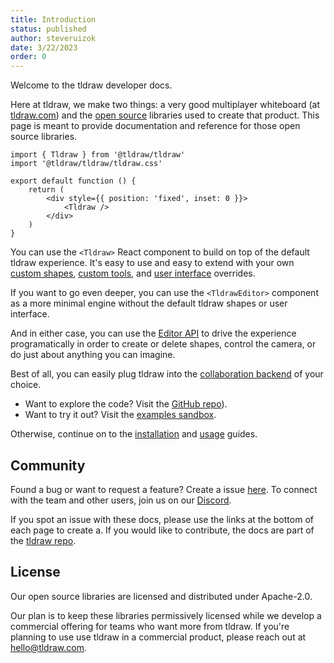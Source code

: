 ```yaml
---
title: Introduction
status: published
author: steveruizok
date: 3/22/2023
order: 0
---
```


Welcome to the tldraw developer docs.

Here at tldraw, we make two things: a very good multiplayer whiteboard (at [tldraw.com](https://www.tldraw.com)) and the [open source](https://github.com/tldraw/tldraw) libraries used to create that product. This page is meant to provide documentation and reference for those open source libraries.

```tsx 
import { Tldraw } from '@tldraw/tldraw'
import '@tldraw/tldraw/tldraw.css'

export default function () {
	return (
		<div style={{ position: 'fixed', inset: 0 }}>
			<Tldraw />
		</div>
	)
}
```

You can use the `<Tldraw>` React component to build on top of the default tldraw experience. It's easy to use and easy to extend with your own [custom shapes](/ucg/shapes), [custom tools](/ucg/tools), and [user interface](/ucg/user-interface) overrides. 

If you want to go even deeper, you can use the `<TldrawEditor>` component as a more minimal engine without the default tldraw shapes or user interface.

And in either case, you can use the [Editor API](/ucg/editor) to drive the experience programatically in order to create or delete shapes, control the camera, or do just about anything you can imagine.

Best of all, you can easily plug tldraw into the [collaboration backend](/ucg/collaboration) of your choice.

- Want to explore the code? Visit the [GitHub repo](https://github.com/tldraw/tldraw)).
- Want to try it out? Visit the [examples sandbox](https://stackblitz.com/github/tldraw/tldraw/tree/examples?file=src%2F1-basic%2FBasicExample.tsx).

Otherwise, continue on to the [installation](/ucg/installation) and [usage](/ucg/usage) guides.

## Community

Found a bug or want to request a feature? Create a issue [here](https://github.com/tldraw/tldraw/issues). To connect with the team and other users, join us on our [Discord](https://discord.gg/JMbeb96jsh).

If you spot an issue with these docs, please use the links at the bottom of each page to create a. If you would like to contribute, the docs are part of the [tldraw repo](https://github.com/tldraw/tldraw).

## License

Our open source libraries are licensed and distributed under Apache-2.0. 

Our plan is to keep these libraries permissively licensed while we develop a commercial offering for teams who want more from tldraw. If you're planning to use use tldraw in a commercial product, please reach out at [hello@tldraw.com](mailto://hello@tldraw.com).